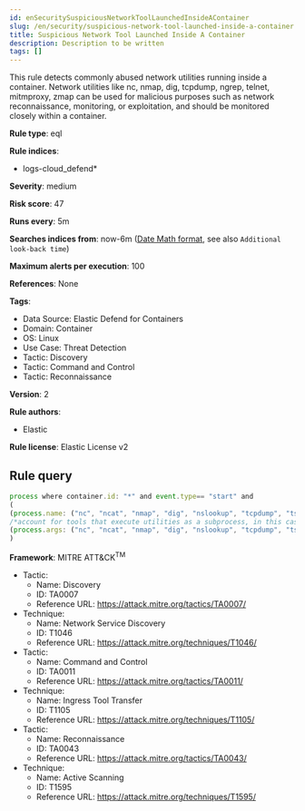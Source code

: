 ```yaml
---
id: enSecuritySuspiciousNetworkToolLaunchedInsideAContainer
slug: /en/security/suspicious-network-tool-launched-inside-a-container
title: Suspicious Network Tool Launched Inside A Container
description: Description to be written
tags: []
---
```


<div id="suspicious-network-tool-launched-inside-a-container"></div>

This rule detects commonly abused network utilities running inside a container. Network utilities like nc, nmap, dig, tcpdump, ngrep, telnet, mitmproxy, zmap can be used for malicious purposes such as network reconnaissance, monitoring, or exploitation, and should be monitored closely within a container.

**Rule type**: eql

**Rule indices**: 

* logs-cloud_defend*

**Severity**: medium

**Risk score**: 47

**Runs every**: 5m

**Searches indices from**: now-6m ([Date Math format](((ref))/common-options.html#date-math), see also <DocLink id="enSecurityRulesUiCreate" section="set-the-rules-schedule">`Additional look-back time`</DocLink>)

**Maximum alerts per execution**: 100

**References**: None

**Tags**: 

* Data Source: Elastic Defend for Containers
* Domain: Container
* OS: Linux
* Use Case: Threat Detection
* Tactic: Discovery
* Tactic: Command and Control
* Tactic: Reconnaissance

**Version**: 2

**Rule authors**: 

* Elastic

**Rule license**: Elastic License v2

## Rule query

```js
process where container.id: "*" and event.type== "start" and 
(
(process.name: ("nc", "ncat", "nmap", "dig", "nslookup", "tcpdump", "tshark", "ngrep", "telnet", "mitmproxy", "socat", "zmap", "masscan", "zgrab")) or 
/*account for tools that execute utilities as a subprocess, in this case the target utility name will appear as a process arg*/
(process.args: ("nc", "ncat", "nmap", "dig", "nslookup", "tcpdump", "tshark", "ngrep", "telnet", "mitmproxy", "socat", "zmap", "masscan", "zgrab"))
)

```

**Framework**: MITRE ATT&CK<sup>TM</sup>

* Tactic:
    * Name: Discovery
    * ID: TA0007
    * Reference URL: https://attack.mitre.org/tactics/TA0007/
* Technique:
    * Name: Network Service Discovery
    * ID: T1046
    * Reference URL: https://attack.mitre.org/techniques/T1046/
* Tactic:
    * Name: Command and Control
    * ID: TA0011
    * Reference URL: https://attack.mitre.org/tactics/TA0011/
* Technique:
    * Name: Ingress Tool Transfer
    * ID: T1105
    * Reference URL: https://attack.mitre.org/techniques/T1105/
* Tactic:
    * Name: Reconnaissance
    * ID: TA0043
    * Reference URL: https://attack.mitre.org/tactics/TA0043/
* Technique:
    * Name: Active Scanning
    * ID: T1595
    * Reference URL: https://attack.mitre.org/techniques/T1595/

